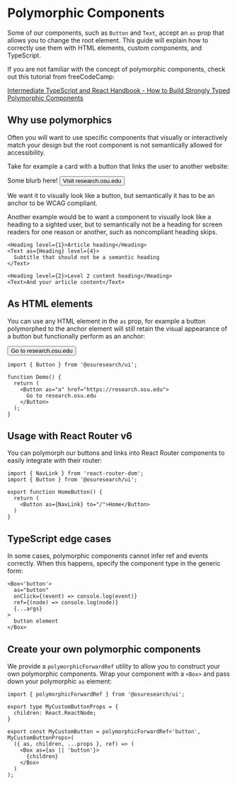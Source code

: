 

<Meta title="Getting Started / Polymorphic Components" />

# Polymorphic Components

Some of our components, such as `Button` and `Text`, accept an `as` prop that allows you to
change the root element. This guide will explain how to correctly use them
with HTML elements, custom components, and TypeScript.

If you are not familiar with the concept of polymorphic components, check out this tutorial from freeCodeCamp:

[Intermediate TypeScript and React Handbook - How to Build Strongly Typed Polymorphic Components](https://www.freecodecamp.org/news/build-strongly-typed-polymorphic-components-with-react-and-typescript/)

## Why use polymorphics

Often you will want to use specific components that visually or interactively match your design but the root component is not semantically allowed for accessibility.

Take for example a card with a button that links the user to another website:

<Paper withBorder bgc="surface-subtle" p="md" w={220}>
  <Text as="p" pb="md">
    Some blurb here!
  </Text>

  <Button as="a" variant="primary" href="https://research.osu.edu" target="_blank">
    Visit research.osu.edu
  </Button>
</Paper>

We want it to visually look like a button, but semantically it has to be an anchor to be WCAG compliant.

Another example would be to want a component to visually look like a heading to a sighted user, but to semantically not be a heading for screen readers for one reason or another, such as noncompliant heading skips.

```tsx
<Heading level={1}>Article heading</Heading>
<Text as={Heading} level={4}>
  Subtitle that should not be a semantic heading
</Text>

<Heading level={2}>Level 2 content heading</Heading>
<Text>And your article content</Text>
```


## As HTML elements

You can use any HTML element in the `as` prop, for example a button polymorphed to the anchor element will still retain the visual appearance of a button but functionally perform as an anchor:

<Canvas withSource="open" withToolbar>
  <Button as="a" href="https://research.osu.edu">
    Go to research.osu.edu
  </Button>
</Canvas>

```tsx
import { Button } from '@osuresearch/ui';

function Demo() {
  return (
    <Button as="a" href="https://research.osu.edu">
      Go to research.osu.edu
    </Button>
  );
}
```


## Usage with React Router v6

You can polymorph our buttons and links into React Router components to easily integrate with their router:

```tsx
import { NavLink } from 'react-router-dom';
import { Button } from '@osuresearch/ui';

export function HomeButton() {
  return (
    <Button as={NavLink} to="/">Home</Button>
  )
}
```

## TypeScript edge cases

In some cases, polymorphic components cannot infer ref and events correctly. When this happens, specify the component type in the generic form:

```tsx
<Box<'button'>
  as="button"
  onClick={(event) => console.log(event)}
  ref={(node) => console.log(node)}
  {...args}
>
  button element
</Box>
```


## Create your own polymorphic components

We provide a `polymorphicForwardRef` utility to allow you to construct your own polymorphic components. Wrap your component with a `<Box>` and pass down your polymorphic `as` element:

```tsx
import { polymorphicForwardRef } from '@osuresearch/ui';

export type MyCustomButtonProps = {
  children: React.ReactNode;
}

export const MyCustomButton = polymorphicForwardRef<'button', MyCustomButtonProps>(
  ({ as, children, ...props }, ref) => (
    <Box as={as || 'button'}>
      {children}
    </Box>
  )
);
```

